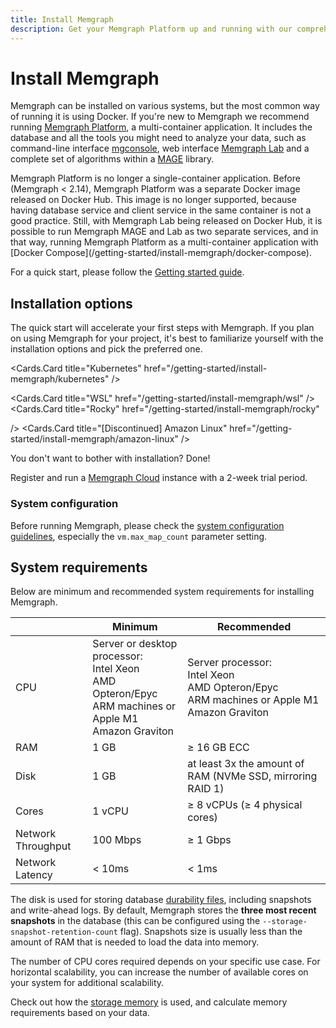 ---
title: Install Memgraph
description: Get your Memgraph Platform up and running with our comprehensive installation guide, ensuring a hassle-free setup and quick initiation.
---



# Install Memgraph

Memgraph can be installed on various systems, but the most common way of running
it is using Docker. If you're new to Memgraph we recommend running [Memgraph
Platform](/getting-started#install-memgraph-platform), a multi-container
application. It includes the database and all the tools you might need to
analyze your data, such as command-line interface
[mgconsole](/getting-started/cli), web interface [Memgraph
Lab](/data-visualization) and a complete set of algorithms within a
[MAGE](/advanced-algorithms) library.

<Callout type="info">
Memgraph Platform is no longer a single-container application. Before (Memgraph
< 2.14), Memgraph Platform was a separate Docker image released on Docker Hub.
This image is no longer supported, because having database service and client
service in the same container is not a good practice. Still, with Memgraph Lab
being released on Docker Hub, it is possible to run Memgraph MAGE and Lab as two
separate services, and in that way, running Memgraph Platform as a
multi-container application with [Docker
Compose](/getting-started/install-memgraph/docker-compose).
</Callout>

For a quick start, please follow the [Getting started guide](/getting-started). 

## Installation options

The quick start will accelerate your first steps with Memgraph. If you plan on
using Memgraph for your project, it's best to familiarize yourself with the
installation options and pick the preferred one.

<Cards>
  <Cards.Card
    title="Docker"
    href="/getting-started/install-memgraph/docker"
  />
  <Cards.Card
    title="Debian"
    href="/getting-started/install-memgraph/debian"
  />
  <Cards.Card
    title="Ubuntu"
    href="/getting-started/install-memgraph/ubuntu"
  />
  <Cards.Card
    title="CentOS"
    href="/getting-started/install-memgraph/centos"
  />
  <Cards.Card
    title="Fedora"
    href="/getting-started/install-memgraph/fedora"
  />
  <Cards.Card
    title="Red Hat"
    href="/getting-started/install-memgraph/redhat"
  />
  <Cards.Card
    title="Memgraph Cloud"
    href="/getting-started/install-memgraph/memgraph-cloud"
  />
  <Cards.Card
    title="Docker Compose"
    href="/getting-started/install-memgraph/docker-compose"
  />

  <Cards.Card
    title="Kubernetes"
    href="/getting-started/install-memgraph/kubernetes"
  />

  <Cards.Card
    title="WSL"
    href="/getting-started/install-memgraph/wsl"
  />
  <Cards.Card
    title="Rocky"
    href="/getting-started/install-memgraph/rocky"

  />
  <Cards.Card
  title="[Discontinued] Amazon Linux"
  href="/getting-started/install-memgraph/amazon-linux"
  />
</Cards>



You don't want to bother with installation? Done!

Register and run a [Memgraph Cloud](https://memgraph.com/cloud) instance with a
2-week trial period.

### System configuration

Before running Memgraph, please check the [system configuration guidelines](/database-management/system-configuration), especially the
`vm.max_map_count` parameter setting.

## System requirements

Below are minimum and recommended system requirements for installing Memgraph.

|                    | Minimum                                                                                                                   | Recommended                                                                                                    |
| ------------------ | ------------------------------------------------------------------------------------------------------------------------- | -------------------------------------------------------------------------------------------------------------- |
| CPU                | Server or desktop processor: <br/> Intel Xeon <br/> AMD Opteron/Epyc <br/> ARM machines or Apple M1 <br/> Amazon Graviton | Server processor: <br/> Intel Xeon <br/> AMD Opteron/Epyc <br/> ARM machines or Apple M1 <br/> Amazon Graviton |
| RAM                | 1 GB                                                                                                                      | ≥ 16 GB ECC                                                                                                    |
| Disk               | 1 GB                                                                                                                      | at least 3x the amount of RAM (NVMe SSD, mirroring RAID 1)                                                     |
| Cores              | 1 vCPU                                                                                                                    | ≥ 8 vCPUs (≥ 4 physical cores)                                                                                 |
| Network Throughput | 100 Mbps                                                                                                                  | ≥ 1 Gbps                                                                                                       |
| Network Latency    | < 10ms                                                                                                                    | < 1ms                                                                                                          |


The disk is used for storing database [durability files](/configuration/data-durability-and-backup), including snapshots and write-ahead
logs. By default, Memgraph stores the **three most recent snapshots** in the database  (this can be configured using the `--storage-snapshot-retention-count` flag).
Snapshots size is usually less than the amount of RAM that is needed to load the data into memory.

The number of CPU cores required depends on your specific use case. For horizontal scalability, you can increase the number of 
available cores on your system for additional scalability.

Check out how the [storage memory](/fundamentals/storage-memory-usage) is used,
and calculate memory requirements based on your data. 
